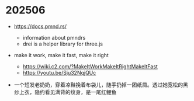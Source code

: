 # 202506

- https://docs.pmnd.rs/
  - information about pmndrs
  - drei is a helper library for three.js

- make it work, make it fast, make it right
  - https://wiki.c2.com/?MakeItWorkMakeItRightMakeItFast
  - https://youtu.be/Sju32NqjQUc

- 一个短发老奶奶，穿着凉鞋挽着布袋儿，随手扔掉一团纸屑。透过她宽松的黑纱上衣，隐约看见满背的纹身，是一尾红鲤鱼